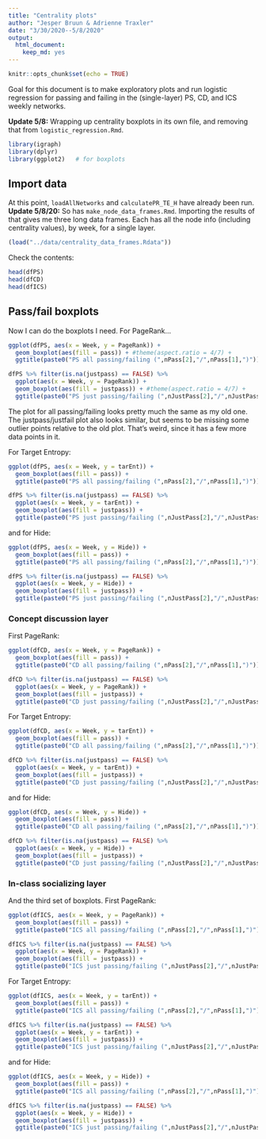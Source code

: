 ```yaml
---
title: "Centrality plots"
author: "Jesper Bruun & Adrienne Traxler"
date: "3/30/2020--5/8/2020"
output: 
  html_document: 
    keep_md: yes
---
```


```r
knitr::opts_chunk$set(echo = TRUE)
```

Goal for this document is to make exploratory plots and run logistic regression for passing and failing in the (single-layer) PS, CD, and ICS weekly networks.

**Update 5/8:** Wrapping up centrality boxplots in its own file, and removing that from `logistic_regression.Rmd`. 

```r
library(igraph)
library(dplyr)
library(ggplot2)   # for boxplots
```

## Import data

At this point, `loadAllNetworks` and `calculatePR_TE_H` have already been run. **Update 5/8/20:** So has `make_node_data_frames.Rmd`. Importing the results of that gives me three long data frames. Each has all the node info (including centrality values), by week, for a single layer. 

```r
(load("../data/centrality_data_frames.Rdata"))
```

Check the contents:
```r
head(dfPS)
head(dfCD)
head(dfICS)
```



## Pass/fail boxplots

Now I can do the boxplots I need. For PageRank...

```r
ggplot(dfPS, aes(x = Week, y = PageRank)) + 
  geom_boxplot(aes(fill = pass)) + #theme(aspect.ratio = 4/7) +
  ggtitle(paste0("PS all passing/failing (",nPass[2],"/",nPass[1],")"))

dfPS %>% filter(is.na(justpass) == FALSE) %>% 
  ggplot(aes(x = Week, y = PageRank)) + 
  geom_boxplot(aes(fill = justpass)) + #theme(aspect.ratio = 4/7) +
  ggtitle(paste0("PS just passing/failing (",nJustPass[2],"/",nJustPass[1],")"))
```

The plot for all passing/failing looks pretty much the same as my old one. The justpass/justfail plot also looks similar, but seems to be missing some outlier points relative to the old plot. That's weird, since it has a few more data points in it. 

For Target Entropy:
```r
ggplot(dfPS, aes(x = Week, y = tarEnt)) + 
  geom_boxplot(aes(fill = pass)) + 
  ggtitle(paste0("PS all passing/failing (",nPass[2],"/",nPass[1],")"))

dfPS %>% filter(is.na(justpass) == FALSE) %>% 
  ggplot(aes(x = Week, y = tarEnt)) + 
  geom_boxplot(aes(fill = justpass)) + 
  ggtitle(paste0("PS just passing/failing (",nJustPass[2],"/",nJustPass[1],")"))
```

and for Hide:
```r
ggplot(dfPS, aes(x = Week, y = Hide)) + 
  geom_boxplot(aes(fill = pass)) + 
  ggtitle(paste0("PS all passing/failing (",nPass[2],"/",nPass[1],")"))

dfPS %>% filter(is.na(justpass) == FALSE) %>% 
  ggplot(aes(x = Week, y = Hide)) + 
  geom_boxplot(aes(fill = justpass)) + 
  ggtitle(paste0("PS just passing/failing (",nJustPass[2],"/",nJustPass[1],")"))
```

### Concept discussion layer

First PageRank:

```r
ggplot(dfCD, aes(x = Week, y = PageRank)) + 
  geom_boxplot(aes(fill = pass)) + 
  ggtitle(paste0("CD all passing/failing (",nPass[2],"/",nPass[1],")"))

dfCD %>% filter(is.na(justpass) == FALSE) %>% 
  ggplot(aes(x = Week, y = PageRank)) + 
  geom_boxplot(aes(fill = justpass)) + 
  ggtitle(paste0("CD just passing/failing (",nJustPass[2],"/",nJustPass[1],")"))
```

For Target Entropy:
```r
ggplot(dfCD, aes(x = Week, y = tarEnt)) + 
  geom_boxplot(aes(fill = pass)) + 
  ggtitle(paste0("CD all passing/failing (",nPass[2],"/",nPass[1],")"))

dfCD %>% filter(is.na(justpass) == FALSE) %>% 
  ggplot(aes(x = Week, y = tarEnt)) + 
  geom_boxplot(aes(fill = justpass)) + 
  ggtitle(paste0("CD just passing/failing (",nJustPass[2],"/",nJustPass[1],")"))
```

and for Hide:
```r
ggplot(dfCD, aes(x = Week, y = Hide)) + 
  geom_boxplot(aes(fill = pass)) + 
  ggtitle(paste0("CD all passing/failing (",nPass[2],"/",nPass[1],")"))

dfCD %>% filter(is.na(justpass) == FALSE) %>% 
  ggplot(aes(x = Week, y = Hide)) + 
  geom_boxplot(aes(fill = justpass)) + 
  ggtitle(paste0("CD just passing/failing (",nJustPass[2],"/",nJustPass[1],")"))
```


### In-class socializing layer

And the third set of boxplots. First PageRank:

```r
ggplot(dfICS, aes(x = Week, y = PageRank)) + 
  geom_boxplot(aes(fill = pass)) + 
  ggtitle(paste0("ICS all passing/failing (",nPass[2],"/",nPass[1],")"))

dfICS %>% filter(is.na(justpass) == FALSE) %>% 
  ggplot(aes(x = Week, y = PageRank)) + 
  geom_boxplot(aes(fill = justpass)) + 
  ggtitle(paste0("ICS just passing/failing (",nJustPass[2],"/",nJustPass[1],")"))
```

For Target Entropy:
```r
ggplot(dfICS, aes(x = Week, y = tarEnt)) + 
  geom_boxplot(aes(fill = pass)) + 
  ggtitle(paste0("ICS all passing/failing (",nPass[2],"/",nPass[1],")"))

dfICS %>% filter(is.na(justpass) == FALSE) %>% 
  ggplot(aes(x = Week, y = tarEnt)) + 
  geom_boxplot(aes(fill = justpass)) + 
  ggtitle(paste0("ICS just passing/failing (",nJustPass[2],"/",nJustPass[1],")"))
```

and for Hide:
```r
ggplot(dfICS, aes(x = Week, y = Hide)) + 
  geom_boxplot(aes(fill = pass)) + 
  ggtitle(paste0("ICS all passing/failing (",nPass[2],"/",nPass[1],")"))

dfICS %>% filter(is.na(justpass) == FALSE) %>% 
  ggplot(aes(x = Week, y = Hide)) + 
  geom_boxplot(aes(fill = justpass)) + 
  ggtitle(paste0("ICS just passing/failing (",nJustPass[2],"/",nJustPass[1],")"))
```

